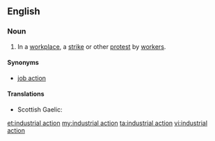 ==English==
{{wikipedia}}

===Noun===
{{en-noun|head=[[industrial]] [[action]]}}

# {{chiefly|British}} In a [[workplace]], a [[strike]] or other [[protest]] by [[worker]]s.

====Synonyms====
* [[job action]]

====Translations====
{{trans-top|strike}}
* Scottish Gaelic: {{t-|gd|stailc|f}}
{{trans-mid}}
{{trans-bottom}}

[[et:industrial action]]
[[my:industrial action]]
[[ta:industrial action]]
[[vi:industrial action]]